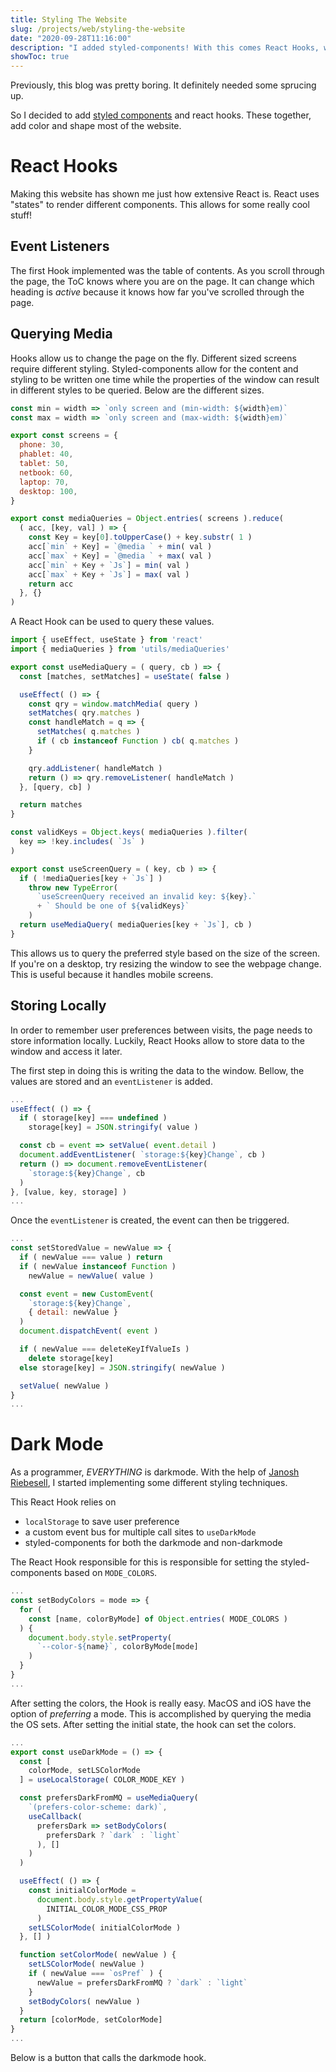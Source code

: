 ```yaml
---
title: Styling The Website
slug: /projects/web/styling-the-website
date: "2020-09-28T11:16:00"
description: "I added styled-components! With this comes React Hooks, ways to store data locally, and much more."
showToc: true
---
```



Previously, this blog was pretty boring. It definitely needed some sprucing up.

So I decided to add [styled components](https://styled-components.com) and react hooks. These together, add color and shape most of the website.

# React Hooks

Making this website has shown me just how extensive React is. React uses "states" to render different components. This allows for some really cool stuff!

## Event Listeners

The first Hook implemented was the table of contents. As you scroll through the page, the ToC knows where you are on the page. It can change which heading is *active* because it knows how far you've scrolled through the page. 

## Querying Media

Hooks allow us to change the page on the fly. Different sized screens require different styling. Styled-components allow for the content and styling to be written one time while the properties of the window can result in different styles to be queried. Below are the different sizes.

```js:title=src/utils/mediaQueries.js
const min = width => `only screen and (min-width: ${width}em)`
const max = width => `only screen and (max-width: ${width}em)`

export const screens = {
  phone: 30,
  phablet: 40,
  tablet: 50,
  netbook: 60,
  laptop: 70,
  desktop: 100,
}

export const mediaQueries = Object.entries( screens ).reduce(
  ( acc, [key, val] ) => {
    const Key = key[0].toUpperCase() + key.substr( 1 )
    acc[`min` + Key] = `@media ` + min( val )
    acc[`max` + Key] = `@media ` + max( val )
    acc[`min` + Key + `Js`] = min( val )
    acc[`max` + Key + `Js`] = max( val )
    return acc
  }, {}
)
```

A React Hook can be used to query these values.

```js:title=src/hooks/useMediaQuery.js
import { useEffect, useState } from 'react'
import { mediaQueries } from 'utils/mediaQueries'

export const useMediaQuery = ( query, cb ) => {
  const [matches, setMatches] = useState( false )

  useEffect( () => {
    const qry = window.matchMedia( query )
    setMatches( qry.matches )
    const handleMatch = q => {
      setMatches( q.matches )
      if ( cb instanceof Function ) cb( q.matches )
    }

    qry.addListener( handleMatch )
    return () => qry.removeListener( handleMatch )
  }, [query, cb] )

  return matches
}

const validKeys = Object.keys( mediaQueries ).filter(
  key => !key.includes( `Js` )
)

export const useScreenQuery = ( key, cb ) => {
  if ( !mediaQueries[key + `Js`] )
    throw new TypeError(
      `useScreenQuery received an invalid key: ${key}.`
      + ` Should be one of ${validKeys}`
    )
  return useMediaQuery( mediaQueries[key + `Js`], cb )
}
```

This allows us to query the preferred style based on the size of the screen. If you're on a desktop, try resizing the window to see the webpage change. This is useful because it handles mobile screens.

## Storing Locally

In order to remember user preferences between visits, the page needs to store information locally. Luckily, React Hooks allow to store data to the window and access it later.

The first step in doing this is writing the data to the window. Bellow, the values are stored and an `eventListener` is added.

```js:title=src/hooks/useStorage.js
...
useEffect( () => {
  if ( storage[key] === undefined )
    storage[key] = JSON.stringify( value )

  const cb = event => setValue( event.detail )
  document.addEventListener( `storage:${key}Change`, cb )
  return () => document.removeEventListener(
    `storage:${key}Change`, cb 
  )
}, [value, key, storage] )
...
```

Once the `eventListener` is created, the event can then be triggered.

```js:title=src/hooks/useStorage.js
...
const setStoredValue = newValue => {
  if ( newValue === value ) return
  if ( newValue instanceof Function ) 
    newValue = newValue( value )

  const event = new CustomEvent( 
    `storage:${key}Change`, 
    { detail: newValue } 
  )
  document.dispatchEvent( event )

  if ( newValue === deleteKeyIfValueIs )
    delete storage[key]
  else storage[key] = JSON.stringify( newValue )

  setValue( newValue )
}
...
```

# Dark Mode

As a programmer, *EVERYTHING* is darkmode. With the help of [Janosh Riebesell](https://github.com/janosh/blog), I started implementing some different styling techniques.

This React Hook relies on
- `localStorage` to save user preference
- a custom event bus for multiple call sites to `useDarkMode`
- styled-components for both the darkmode and non-darkmode

The React Hook responsible for this is responsible for setting the styled-components based on `MODE_COLORS`.

```js:title=src/hooks/useDarkMode.js
...
const setBodyColors = mode => {
  for ( 
    const [name, colorByMode] of Object.entries( MODE_COLORS )
  ) {
    document.body.style.setProperty( 
      `--color-${name}`, colorByMode[mode] 
    )
  }
}
...
```

After setting the colors, the Hook is really easy. MacOS and iOS have the option of *preferring* a mode. This is accomplished by querying the media the OS sets. After setting the initial state, the hook can set the colors.

```js:title=src/hooks/useDarkMode.js
...
export const useDarkMode = () => {
  const [
    colorMode, setLSColorMode
  ] = useLocalStorage( COLOR_MODE_KEY )

  const prefersDarkFromMQ = useMediaQuery(
    `(prefers-color-scheme: dark)`,
    useCallback(
      prefersDark => setBodyColors( 
        prefersDark ? `dark` : `light` 
      ), []
    )
  )

  useEffect( () => {
    const initialColorMode = 
      document.body.style.getPropertyValue(
        INITIAL_COLOR_MODE_CSS_PROP
      )
    setLSColorMode( initialColorMode )
  }, [] )

  function setColorMode( newValue ) {
    setLSColorMode( newValue )
    if ( newValue === `osPref` ) {
      newValue = prefersDarkFromMQ ? `dark` : `light`
    }
    setBodyColors( newValue )
  }
  return [colorMode, setColorMode]
}
...
```

Below is a button that calls the darkmode hook.

<BorderBox><DarkToggle /></BorderBox>
